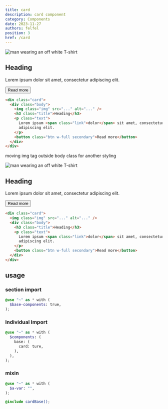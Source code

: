 ```yaml
---
title: card
description: card component
category: Components
date: 2023-11-27
authors: felfel
position: 3
href: /card
---
```



<div class="browser-app">
  <div class="header">
    <span class="dot"></span>
    <span class="dot"></span>
    <span class="dot"></span>
  </div>
  <div>
  <div class="prototype p-5">
  <div class="prototype-gap my-5">
    <div style={{ width: "286px" }} class="card">
      <div class="body">
        <Image
          class="img"
          width={250}
          height={200}
          src={CardImage}
          alt="man wearing an off white T-shirt "
        />
        <h2 class="title">Heading</h2>
        <p class="text">Lorem ipsum <span class="link">dolor</span> sit amet, consectetur
          adipiscing elit. </p>
        <button style={{ width:"100%"}} class="btn secondary">Read more</button>
      </div>
    </div>
  </div>
</div>

</div>

</div>

```html
<div class="card">
  <div class="body">
    <img class="img" src="..." alt="..." />
    <h3 class="title">Heading</h3>
    <p class="text">
      Lorem ipsum <span class="link">dolor</span> sit amet, consectetur
      adipiscing elit.
    </p>
    <button class="btn w-full secondary">Read more</button>
  </div>
</div>
```
moving img tag outside body class for another styling 

<div class="browser-app">
  <div class="header">
    <span class="dot"></span>
    <span class="dot"></span>
    <span class="dot"></span>
  </div>
  <div>
  <div class="prototype p-5">
  <div class="prototype-gap my-5">
    <div style={{ width: "252px" }} class="card">
        <Image
          class="img"
          width={250}
          height={200}
          src={CardImage}
          alt="man wearing an off white T-shirt "
        />
      <div class="body">
        <h2 class="title">Heading</h2>
        <p class="text">Lorem ipsum <span class="link">dolor</span> sit amet, consectetur
          adipiscing elit. </p>
        <button style={{ width:"100%"}} class="btn secondary">Read more</button>
      </div>
    </div>
  </div>
</div>

</div>

</div>

```html
<div class="card">
  <img class="img" src="..." alt="..." />
  <div class="body">
    <h3 class="title">Heading</h3>
    <p class="text">
      Lorem ipsum <span class="link">dolor</span> sit amet, consectetur
      adipiscing elit.
    </p>
    <button class="btn w-full secondary">Read more</button>
  </div>
</div>
```



## usage


### section import

```scss
@use "~" as * with (
  $base-components: true,
);
```

### Individual Import


```scss
@use "~" as * with (
  $components: (
    base: (
      card: ture,
    ),
  ),
);
```
### mixin

```scss
@use "~" as * with (
  $a-var: "",
);

@include cardBase();
```